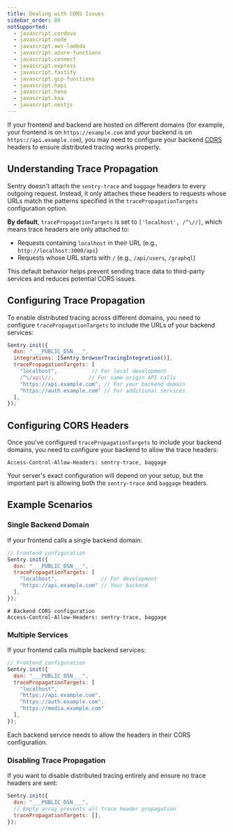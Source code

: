 ```yaml
---
title: Dealing with CORS Issues
sidebar_order: 80
notSupported:
  - javascript.cordova
  - javascript.node
  - javascript.aws-lambda
  - javascript.azure-functions
  - javascript.connect
  - javascript.express
  - javascript.fastify
  - javascript.gcp-functions
  - javascript.hapi
  - javascript.hono
  - javascript.koa
  - javascript.nestjs
---
```


If your frontend and backend are hosted on different domains (for example, your frontend is on `https://example.com` and your backend is on `https://api.example.com`), you may need to configure your backend [CORS](https://developer.mozilla.org/en-US/docs/Web/HTTP/Headers/Access-Control-Allow-Headers) headers to ensure distributed tracing works properly.

## Understanding Trace Propagation

Sentry doesn't attach the `sentry-trace` and `baggage` headers to every outgoing request. Instead, it only attaches these headers to requests whose URLs match the patterns specified in the `tracePropagationTargets` configuration option.

**By default**, `tracePropagationTargets` is set to `['localhost', /^\//]`, which means trace headers are only attached to:
- Requests containing `localhost` in their URL (e.g., `http://localhost:3000/api`)
- Requests whose URL starts with `/` (e.g., `/api/users`, `/graphql`)

This default behavior helps prevent sending trace data to third-party services and reduces potential CORS issues.

## Configuring Trace Propagation

To enable distributed tracing across different domains, you need to configure `tracePropagationTargets` to include the URLs of your backend services:

```javascript
Sentry.init({
  dsn: "___PUBLIC_DSN___",
  integrations: [Sentry.browserTracingIntegration()],
  tracePropagationTargets: [
    "localhost",           // For local development
    /^\/api\//,           // For same-origin API calls
    "https://api.example.com", // For your backend domain
    "https://auth.example.com" // For additional services
  ],
});
```

## Configuring CORS Headers

Once you've configured `tracePropagationTargets` to include your backend domains, you need to configure your backend to allow the trace headers:

```
Access-Control-Allow-Headers: sentry-trace, baggage
```

Your server's exact configuration will depend on your setup, but the important part is allowing both the `sentry-trace` and `baggage` headers.

## Example Scenarios

### Single Backend Domain

If your frontend calls a single backend domain:

```javascript
// Frontend configuration
Sentry.init({
  dsn: "___PUBLIC_DSN___",
  tracePropagationTargets: [
    "localhost",              // For development
    "https://api.example.com" // Your backend
  ],
});
```

```
# Backend CORS configuration
Access-Control-Allow-Headers: sentry-trace, baggage
```

### Multiple Services

If your frontend calls multiple backend services:

```javascript
// Frontend configuration
Sentry.init({
  dsn: "___PUBLIC_DSN___",
  tracePropagationTargets: [
    "localhost",
    "https://api.example.com",
    "https://auth.example.com",
    "https://media.example.com"
  ],
});
```

Each backend service needs to allow the headers in their CORS configuration.

### Disabling Trace Propagation

If you want to disable distributed tracing entirely and ensure no trace headers are sent:

```javascript
Sentry.init({
  dsn: "___PUBLIC_DSN___",
  // Empty array prevents all trace header propagation
  tracePropagationTargets: [],
});
```
